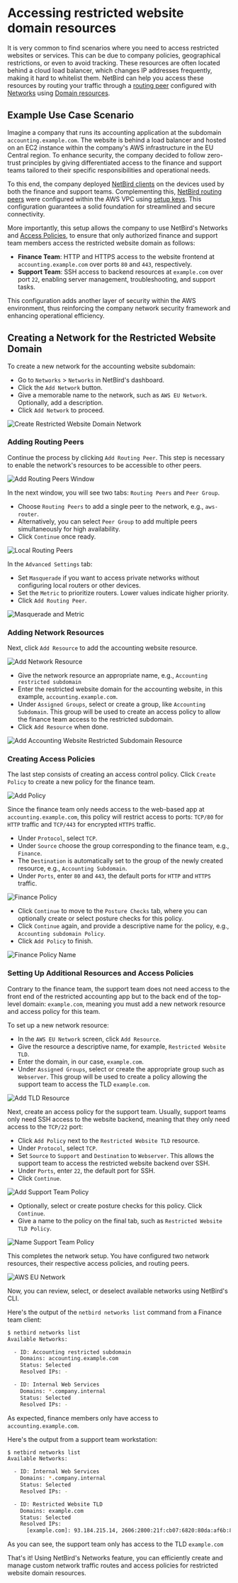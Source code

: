 # Accessing restricted website domain resources

It is very common to find scenarios where you need to access restricted websites or services. This can be due to company policies, geographical restrictions, or even to avoid tracking. These resources are often located behind a cloud load balancer, which changes IP addresses frequently, making it hard to whitelist them. NetBird can help you access these resources by routing your traffic through a [routing peer](https://docs.netbird.io/how-to/routing-traffic-to-private-networks#routing-peer) configured with [Networks](https://docs.netbird.io/how-to/networks-concept) using [Domain resources](https://docs.netbird.io/how-to/networks-concept#resources).

## Example Use Case Scenario

Imagine a company that runs its accounting application at the subdomain `accounting.example.com`. The website is behind a load balancer and hosted on an EC2 instance within the company's AWS infrastructure in the EU Central region. To enhance security, the company decided to follow zero-trust principles by giving differentiated access to the finance and support teams tailored to their specific responsibilities and operational needs.

To this end, the company deployed [NetBird clients](https://docs.netbird.io/how-to/getting-started) on the devices used by both the finance and support teams. Complementing this, [NetBird routing peers](https://docs.netbird.io/how-to/networks-concept#routing-peers) were configured within the AWS VPC using [setup keys](https://docs.netbird.io/how-to/setup-keys-add-servers-to-network). This configuration guarantees a solid foundation for streamlined and secure connectivity. 

More importantly, this setup allows the company to use NetBird's Networks and [Access Policies](https://docs.netbird.io/how-to/manage-network-access), to ensure that only authorized finance and support team members access the restricted website domain as follows:

- **Finance Team**: HTTP and HTTPS access to the website frontend at `accounting.example.com` over ports `80` and `443`, respectively.
- **Support Team**: SSH access to backend resources at `example.com` over port `22`, enabling server management, troubleshooting, and support tasks.

This configuration adds another layer of security within the AWS environment, thus reinforcing the company network security framework and enhancing operational efficiency.

## Creating a Network for the Restricted Website Domain

To create a new network for the accounting website subdomain:

* Go to `Networks` > `Networks` in NetBird's dashboard.
* Click the `Add Network` button.
* Give a memorable name to the network, such as `AWS EU Network`. Optionally, add a description.
* Click `Add Network` to proceed.

![Create Restricted Website Domain Network](/docs-static/img/how-to-guides/accessing-restricted-domain-resources/01-restricted-domain.png)

### Adding Routing Peers

Continue the process by clicking `Add Routing Peer`. This step is necessary to enable the network's resources to be accessible to other peers.

![Add Routing Peers Window](/docs-static/img/how-to-guides/accessing-restricted-domain-resources/02-restricted-domain.png)

In the next window, you will see two tabs: `Routing Peers` and `Peer Group`.

* Choose `Routing Peers` to add a single peer to the network, e.g., `aws-router`.
* Alternatively, you can select `Peer Group` to add multiple peers simultaneously for high availability. 
* Click `Continue` once ready.

![Local Routing Peers](/docs-static/img/how-to-guides/accessing-restricted-domain-resources/03-restricted-domain.png)

In the `Advanced Settings` tab:

* Set `Masquerade` if you want to access private networks without configuring local routers or other devices.
* Set the `Metric` to prioritize routers. Lower values indicate higher priority.   
* Click `Add Routing Peer`.

![Masquerade and Metric](/docs-static/img/how-to-guides/accessing-restricted-domain-resources/04-restricted-domain.png)

### Adding Network Resources

Next, click `Add Resource` to add the accounting website resource.

![Add Network Resource](/docs-static/img/how-to-guides/accessing-restricted-domain-resources/05-restricted-domain.png)

* Give the network resource an appropriate name, e.g., `Accounting restricted subdomain`
* Enter the restricted website domain for the accounting website, in this example, `accounting.example.com`.
* Under `Assigned Groups`, select or create a group, like `Accounting Subdomain`. This group will be used to create an access policy to allow the finance team access to the restricted subdomain.
* Click `Add Resource` when done.

![Add Accounting Website Restricted Subdomain Resource](/docs-static/img/how-to-guides/accessing-restricted-domain-resources/06-restricted-domain.png)

### Creating Access Policies

The last step consists of creating an access control policy. Click `Create Policy` to create a new policy for the finance team.

![Add Policy](/docs-static/img/how-to-guides/accessing-restricted-domain-resources/07-restricted-domain.png)

Since the finance team only needs access to the web-based app at `accounting.example.com`, this policy will restrict access to ports: `TCP/80` for `HTTP` traffic and `TCP/443` for encrypted `HTTPS` traffic.

* Under `Protocol`, select `TCP`.
* Under `Source` choose the group corresponding to the finance team, e.g., `Finance`.
* The `Destination` is automatically set to the group of the newly created resource, e.g., `Accounting Subdomain`.
* Under `Ports`, enter `80` and `443`, the default ports for `HTTP` and `HTTPS` traffic.

![Finance Policy](/docs-static/img/how-to-guides/accessing-restricted-domain-resources/08-restricted-domain.png)

* Click `Continue` to move to the `Posture Checks` tab, where you can optionally create or select posture checks for this policy.
* Click `Continue` again, and provide a descriptive name for the policy, e.g., `Accounting subdomain Policy`.
* Click `Add Policy` to finish.

![Finance Policy Name](/docs-static/img/how-to-guides/accessing-restricted-domain-resources/09-restricted-domain.png)

### Setting Up Additional Resources and Access Policies

Contrary to the finance team, the support team does not need access to the front end of the restricted accounting app but to the back end of the top-level domain: `example.com`, meaning you must add a new network resource and access policy for this team.

To set up a new network resource:

* In the `AWS EU Network` screen, click `Add Resource`.
* Give the resource a descriptive name, for example, `Restricted Website TLD`.
* Enter the domain, in our case, `example.com`.
* Under `Assigned Groups`, select or create the appropriate group such as `Webserver`. This group will be used to create a policy allowing the support team to access the TLD `example.com`.

![Add TLD Resource](/docs-static/img/how-to-guides/accessing-restricted-domain-resources/10-restricted-domain.png)

Next, create an access policy for the support team. Usually, support teams only need SSH access to the website backend, meaning that they only need access to the `TCP/22` port:

* Click `Add Policy` next to the `Restricted Website TLD` resource.
* Under `Protocol`, select `TCP`.
* Set `Source` to `Support` and `Destination` to `Webserver`. This allows the support team to access the restricted website backend over SSH.
* Under `Ports`, enter `22`, the default port for SSH.
* Click `Continue`.
 
![Add Support Team Policy](/docs-static/img/how-to-guides/accessing-restricted-domain-resources/11-restricted-domain.png)

* Optionally, select or create posture checks for this policy. Click `Continue`.
* Give a name to the policy on the final tab, such as `Restricted Website TLD Policy`. 

![Name Support Team Policy](/docs-static/img/how-to-guides/accessing-restricted-domain-resources/12-restricted-domain.png)

This completes the network setup. You have configured two network resources, their respective access policies, and routing peers.

![AWS EU Network](/docs-static/img/how-to-guides/accessing-restricted-domain-resources/13-restricted-domain.png)

Now, you can review, select, or deselect available networks using NetBird's CLI.

Here's the output of the `netbird networks list` command from a Finance team client:

```bash
$ netbird networks list
Available Networks:

  - ID: Accounting restricted subdomain
    Domains: accounting.example.com
    Status: Selected
    Resolved IPs: -

  - ID: Internal Web Services
    Domains: *.company.internal
    Status: Selected
    Resolved IPs: -
```

As expected, finance members only have access to `accounting.example.com`.

Here's the output from a support team workstation:

```bash
$ netbird networks list
Available Networks:

  - ID: Internal Web Services
    Domains: *.company.internal
    Status: Selected
    Resolved IPs: -

  - ID: Restricted Website TLD
    Domains: example.com
    Status: Selected
    Resolved IPs:
      [example.com]: 93.184.215.14, 2606:2800:21f:cb07:6820:80da:af6b:8b2c
```

As you can see, the support team only has access to the TLD `example.com`

That's it! Using NetBird's Networks feature, you can efficiently create and manage custom network traffic routes and access policies for restricted website domain resources.